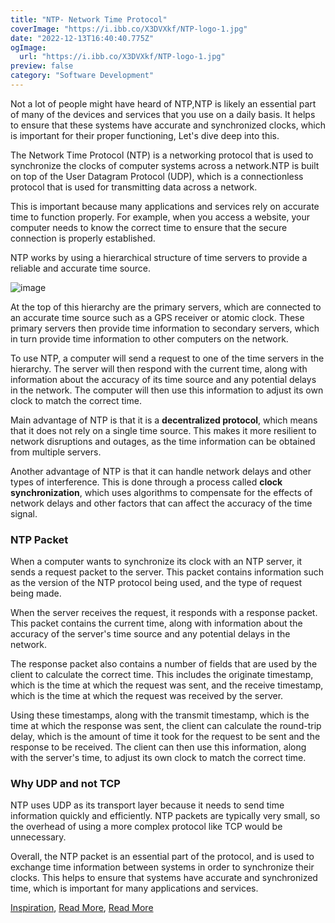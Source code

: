 ```yaml
---
title: "NTP- Network Time Protocol"
coverImage: "https://i.ibb.co/X3DVXkf/NTP-logo-1.jpg"
date: "2022-12-13T16:40:40.775Z"
ogImage:
  url: "https://i.ibb.co/X3DVXkf/NTP-logo-1.jpg"
preview: false
category: "Software Development"
---
```


Not a lot of people might have heard of NTP,NTP is likely an essential part of many of the devices and services that you use on a daily basis. It helps to ensure that these systems have accurate and synchronized clocks, which is important for their proper functioning, Let's dive deep into this.

The Network Time Protocol (NTP) is a networking protocol that is used to synchronize the clocks of computer systems across a network.NTP is built on top of the User Datagram Protocol (UDP), which is a connectionless protocol that is used for transmitting data across a network.

This is important because many applications and services rely on accurate time to function properly.
For example, when you access a website, your computer needs to know the correct time to ensure that the secure connection is properly established.

NTP works by using a hierarchical structure of time servers to provide a reliable and accurate time source.

![image](https://www.researchgate.net/profile/Bogdan-Jeliskoski/publication/336902538/figure/fig2/AS:819773176832002@1572460564851/Detailed-hierarchy-of-the-Stratum-servers.ppm)

At the top of this hierarchy are the primary servers, which are connected to an accurate time source such as a GPS receiver or atomic clock. These primary servers then provide time information to secondary servers, which in turn provide time information to other computers on the network.

To use NTP, a computer will send a request to one of the time servers in the hierarchy. The server will then respond with the current time, along with information about the accuracy of its time source and any potential delays in the network. The computer will then use this information to adjust its own clock to match the correct time.

Main advantage of NTP is that it is a **decentralized protocol**, which means that it does not rely on a single time source. This makes it more resilient to network disruptions and outages, as the time information can be obtained from multiple servers.

Another advantage of NTP is that it can handle network delays and other types of interference. This is done through a process called **clock synchronization**, which uses algorithms to compensate for the effects of network delays and other factors that can affect the accuracy of the time signal.

### NTP Packet

When a computer wants to synchronize its clock with an NTP server, it sends a request packet to the server. This packet contains information such as the version of the NTP protocol being used, and the type of request being made.

When the server receives the request, it responds with a response packet. This packet contains the current time, along with information about the accuracy of the server's time source and any potential delays in the network.

The response packet also contains a number of fields that are used by the client to calculate the correct time. This includes the originate timestamp, which is the time at which the request was sent, and the receive timestamp, which is the time at which the request was received by the server.

Using these timestamps, along with the transmit timestamp, which is the time at which the response was sent, the client can calculate the round-trip delay, which is the amount of time it took for the request to be sent and the response to be received. The client can then use this information, along with the server's time, to adjust its own clock to match the correct time.

### Why UDP and not TCP

NTP uses UDP as its transport layer because it needs to send time information quickly and efficiently. NTP packets are typically very small, so the overhead of using a more complex protocol like TCP would be unnecessary.

Overall, the NTP packet is an essential part of the protocol, and is used to exchange time information between systems in order to synchronize their clocks. This helps to ensure that systems have accurate and synchronized time, which is important for many applications and services.

[Inspiration](https://www.youtube.com/watch?v=BAo5C2qbLq8&t=436s&ab_channel=Computerphile),
[Read More](https://blog.cloudflare.com/secure-time/),
[Read More](https://www.sciencedirect.com/topics/computer-science/network-time-protocol)
